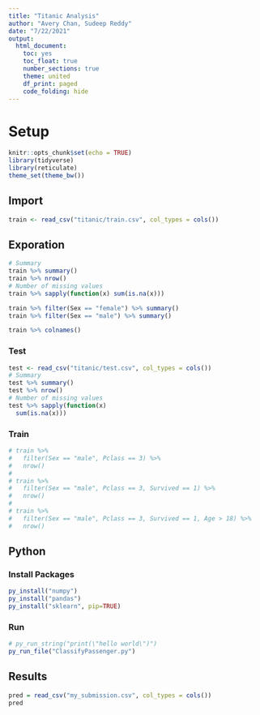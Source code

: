 ```yaml
---
title: "Titanic Analysis"
author: "Avery Chan, Sudeep Reddy"
date: "7/22/2021"
output:
  html_document:
    toc: yes
    toc_float: true
    number_sections: true
    theme: united
    df_print: paged
    code_folding: hide
---
```


# Setup
```r
knitr::opts_chunk$set(echo = TRUE)
library(tidyverse)
library(reticulate)
theme_set(theme_bw())
```

## Import

```r
train <- read_csv("titanic/train.csv", col_types = cols())
```

## Exporation

```r
# Summary
train %>% summary()
train %>% nrow()
# Number of missing values
train %>% sapply(function(x) sum(is.na(x)))

train %>% filter(Sex == "female") %>% summary()
train %>% filter(Sex == "male") %>% summary()

train %>% colnames()
```

### Test

```r
test <- read_csv("titanic/test.csv", col_types = cols())
# Summary
test %>% summary()
test %>% nrow()
# Number of missing values
test %>% sapply(function(x)
  sum(is.na(x)))
```

### Train

```r
# train %>% 
#   filter(Sex == "male", Pclass == 3) %>% 
#   nrow()
# 
# train %>% 
#   filter(Sex == "male", Pclass == 3, Survived == 1) %>% 
#   nrow()
#
# train %>% 
#   filter(Sex == "male", Pclass == 3, Survived == 1, Age > 18) %>% 
#   nrow()
```

## Python

### Install Packages

```r
py_install("numpy")
py_install("pandas")
py_install("sklearn", pip=TRUE)
```

### Run

```r
# py_run_string("print(\"hello world\")")
py_run_file("ClassifyPassenger.py")
```

## Results

```r

pred = read_csv("my_submission.csv", col_types = cols())
pred



```








